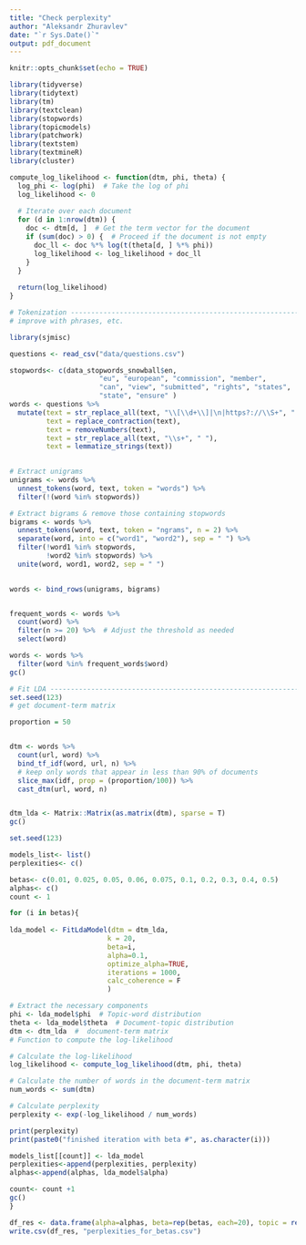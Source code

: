 ---
title: "Check perplexity"
author: "Aleksandr Zhuravlev"
date: "`r Sys.Date()`"
output: pdf_document
---

```{r setup, include=FALSE}
knitr::opts_chunk$set(echo = TRUE)
```

```{r pacakges, warning=FALSE, message=FALSE}
library(tidyverse)
library(tidytext)
library(tm)
library(textclean)
library(stopwords)
library(topicmodels)
library(patchwork)
library(textstem)
library(textmineR)
library(cluster)
```

```{r functions}
compute_log_likelihood <- function(dtm, phi, theta) {
  log_phi <- log(phi)  # Take the log of phi
  log_likelihood <- 0
  
  # Iterate over each document
  for (d in 1:nrow(dtm)) {
    doc <- dtm[d, ]  # Get the term vector for the document
    if (sum(doc) > 0) {  # Proceed if the document is not empty
      doc_ll <- doc %*% log(t(theta[d, ] %*% phi))
      log_likelihood <- log_likelihood + doc_ll
    }
  }
  
  return(log_likelihood)
}
```

```{r Tokenisation}
# Tokenization ------------------------------------------------------------
# improve with phrases, etc.

library(sjmisc)

questions <- read_csv("data/questions.csv")

stopwords<- c(data_stopwords_snowball$en, 
                      "eu", "european", "commission", "member", 
                      "can", "view", "submitted", "rights", "states", 
                      "state", "ensure" )
words <- questions %>% 
  mutate(text = str_replace_all(text, "\\[\\d+\\]|\n|https?://\\S+", " "),
         text = replace_contraction(text), 
         text = removeNumbers(text),
         text = str_replace_all(text, "\\s+", " "),
         text = lemmatize_strings(text))
  

# Extract unigrams
unigrams <- words %>%
  unnest_tokens(word, text, token = "words") %>%
  filter(!(word %in% stopwords))

# Extract bigrams & remove those containing stopwords 
bigrams <- words %>%
  unnest_tokens(word, text, token = "ngrams", n = 2) %>%
  separate(word, into = c("word1", "word2"), sep = " ") %>%
  filter(!word1 %in% stopwords, 
         !word2 %in% stopwords) %>%
  unite(word, word1, word2, sep = " ")

  
words <- bind_rows(unigrams, bigrams)


frequent_words <- words %>% 
  count(word) %>% 
  filter(n >= 20) %>%  # Adjust the threshold as needed
  select(word)

words <- words %>%
  filter(word %in% frequent_words$word)
gc()

```

```{r LDA}
# Fit LDA -----------------------------------------------------------------
set.seed(123)
# get document-term matrix

proportion = 50


dtm <- words %>% 
  count(url, word) %>% 
  bind_tf_idf(word, url, n) %>% 
  # keep only words that appear in less than 90% of documents
  slice_max(idf, prop = (proportion/100)) %>%
  cast_dtm(url, word, n)


dtm_lda <- Matrix::Matrix(as.matrix(dtm), sparse = T)
gc()
```


```{r lda_new}
set.seed(123)

models_list<- list()
perplexities<- c()

betas<- c(0.01, 0.025, 0.05, 0.06, 0.075, 0.1, 0.2, 0.3, 0.4, 0.5)
alphas<- c()
count <- 1

for (i in betas){
  
lda_model <- FitLdaModel(dtm = dtm_lda, 
                        k = 20, 
                        beta=i,
                        alpha=0.1,
                        optimize_alpha=TRUE,
                        iterations = 1000,
                        calc_coherence = F
                        )

# Extract the necessary components
phi <- lda_model$phi  # Topic-word distribution
theta <- lda_model$theta  # Document-topic distribution
dtm <- dtm_lda  #  document-term matrix
# Function to compute the log-likelihood

# Calculate the log-likelihood
log_likelihood <- compute_log_likelihood(dtm, phi, theta)

# Calculate the number of words in the document-term matrix
num_words <- sum(dtm)

# Calculate perplexity
perplexity <- exp(-log_likelihood / num_words)

print(perplexity)
print(paste0("finished iteration with beta #", as.character(i)))

models_list[[count]] <- lda_model
perplexities<-append(perplexities, perplexity)
alphas<-append(alphas, lda_model$alpha)

count<- count +1 
gc()
}
```

```{r save perplexity}

df_res <- data.frame(alpha=alphas, beta=rep(betas, each=20), topic = rep(paste("Topic", c(1:20)), 10), perplexity = rep(perplexities, each=20))
write.csv(df_res, "perplexities_for_betas.csv")
```

